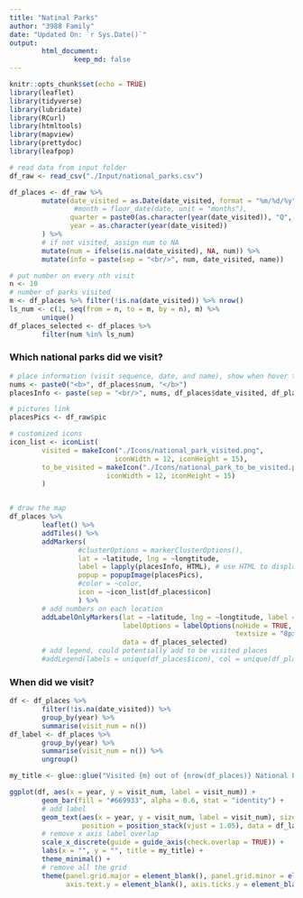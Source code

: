```yaml
---
title: "Natinal Parks"
author: "3988 Family"
date: "Updated On: `r Sys.Date()`"
output: 
        html_document:
                keep_md: false
---
```


```r
knitr::opts_chunk$set(echo = TRUE)
library(leaflet)
library(tidyverse)
library(lubridate)
library(RCurl)
library(htmltools)
library(mapview)
library(prettydoc)
library(leafpop)
```

```r
# read data from input folder
df_raw <- read_csv("./Input/national_parks.csv")

df_places <- df_raw %>%
        mutate(date_visited = as.Date(date_visited, format = "%m/%d/%y"),
                #month = floor_date(date, unit = "months"),
               quarter = paste0(as.character(year(date_visited)), "Q", as.character(quarter(date_visited))),
               year = as.character(year(date_visited))
        ) %>% 
        # if not visited, assign num to NA
        mutate(num = ifelse(is.na(date_visited), NA, num)) %>% 
        mutate(info = paste(sep = "<br/>", num, date_visited, name))

# put number on every nth visit
n <- 10
# number of parks visited
m <- df_places %>% filter(!is.na(date_visited)) %>% nrow()
ls_num <- c(1, seq(from = n, to = m, by = n), m) %>% 
        unique()
df_places_selected <- df_places %>%
        filter(num %in% ls_num)

```

### Which national parks did we visit?

```r
# place information (visit sequence, date, and name), show when hover the mice
nums <- paste0("<b>", df_places$num, "</b>")
placesInfo <- paste(sep = "<br/>", nums, df_places$date_visited, df_places$name)

# pictures link
placesPics <- df_raw$pic

# customized icons
icon_list <- iconList(
        visited = makeIcon("./Icons/national_park_visited.png",
                          iconWidth = 12, iconHeight = 15),
        to_be_visited = makeIcon("./Icons/national_park_to_be_visited.png",
                        iconWidth = 12, iconHeight = 15)
        )


# draw the map
df_places %>% 
        leaflet() %>%
        addTiles() %>%
        addMarkers(
                 #clusterOptions = markerClusterOptions(),
                 lat = ~latitude, lng = ~longtitude,
                 label = lapply(placesInfo, HTML), # use HTML to display multiple lines
                 popup = popupImage(placesPics),
                 #color = ~color,
                 icon = ~icon_list[df_places$icon]
                 ) %>% 
        # add numbers on each location
        addLabelOnlyMarkers(lat = ~latitude, lng = ~longtitude, label = ~as.character(num),
                            labelOptions = labelOptions(noHide = TRUE, textOnly = FALSE,
                                                        textsize = "8px", opacity = 0.8),
                            data = df_places_selected)
        # add legend, could potentially add to be visited places
        #addLegend(labels = unique(df_places$icon), col = unique(df_places$color))

```


### When did we visit?

```r
df <- df_places %>% 
        filter(!is.na(date_visited)) %>% 
        group_by(year) %>% 
        summarise(visit_num = n())
df_label <- df_places %>% 
        group_by(year) %>% 
        summarise(visit_num = n()) %>% 
        ungroup()

my_title <- glue::glue("Visited {m} out of {nrow(df_places)} National Parks")

ggplot(df, aes(x = year, y = visit_num, label = visit_num)) +
        geom_bar(fill = "#669933", alpha = 0.6, stat = "identity") +
        # add label
        geom_text(aes(x = year, y = visit_num, label = visit_num), size = 4, 
                  position = position_stack(vjust = 1.05), data = df_label) + 
        # remove x axis label overlap
        scale_x_discrete(guide = guide_axis(check.overlap = TRUE)) +
        labs(x = "", y = "", title = my_title) +
        theme_minimal() +
        # remove all the grid
        theme(panel.grid.major = element_blank(), panel.grid.minor = element_blank(), 
              axis.text.y = element_blank(), axis.ticks.y = element_blank())


```

